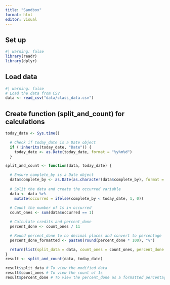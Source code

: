 ```yaml
---
title: "Sandbox"
format: html
editor: visual
---
```


## Set up

```r
#| warning: false
library(readr)
library(dplyr)
```

## Load data

```r
#| warning: false
# Load the data from CSV
data <- read_csv("data/class_data.csv")
```

## Create function (split_and_count) for calculations

```r
today_date <- Sys.time()

  # Check if today_date is a Date object
  if (!inherits(today_date, "Date")) {
    today_date <- as.Date(today_date, format = "%y%m%d")
  }

split_and_count <- function(data, today_date) {

  # Ensure complete_by is a Date object
  data$complete_by <- as.Date(as.character(data$complete_by), format = "%y%m%d")
  
  # Split the data and create the occurred variable
  data <- data %>% 
    mutate(occurred = ifelse(complete_by < today_date, 1, 0))
  
  # Count the number of 1s in occurred
  count_ones <- sum(data$occurred == 1)

  # Calculate credits and percent_done
  percent_done <- count_ones / 11

  # Round percent_done to no decimal places and convert to percentage
  percent_done_formatted <- paste0(round(percent_done * 100), "%")

  return(list(split_data = data, count_ones = count_ones, percent_done = percent_done_formatted))
}
result <- split_and_count(data, today_date)

result$split_data # To view the modified data
result$count_ones # To view the count of 1s
result$percent_done # To view the percent_done as a formatted percentage
```
